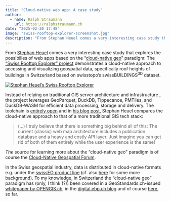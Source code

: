 ```yaml
---
title: "Cloud-native web app: A case study"
author:
  - name: Ralph Straumann
    url: https://ralphstraumann.ch
date: "2025-02-20 17:48"
image: "swiss-rooftop-explorer-screenshot.jpg"
description: "From Stephan Heuel comes a very interesting case study that explores the possibilies of web apps based on the 'cloud-native geo' paradigm, the Swiss Rooftop Explorer."
---
```


From [Stephan Heuel](https://blog.heuel.org) comes a very interesting case 
study that explores the possibilies of web apps based on the 
"[cloud-native geo](https://cloudnativegeo.org)" paradigm: The ["Swiss Rooftop 
Explorer" project](https://blog.heuel.org/2025/02/swiss-roof-explorer/) 
demonstrates a cloud-native approach to accessing and visualizing geospatial 
data, specifically roof heights of buildings in Switzerland based on 
swisstopo's swissBUILDINGS<sup>3D</sup> dataset. 

[![Stephan Heuel's Swiss Rooftop Explorer](swiss-rooftop-explorer-screenshot.jpg "Stephan Heuel's Swiss Rooftop Explorer")](https://ping13.net/swiss-rooftop-explorer/)

Instead of relying on traditional GIS server architecture and infrastructure , 
the project leverages GeoParquet, DuckDB, Tippecanoe, PMTiles, and DuckDB-WASM 
for efficient data processing, storage and delivery. The toolchain is [entirely 
open](https://github.com/ping13/swiss-rooftop-explorer) and in 
[his blog post](https://blog.heuel.org/2025/02/swiss-roof-explorer/), 
Stephan Heuel compares the cloud-native approach to that of a more traditional 
GIS tech stack:

> (...) I truly believe that there is something big behind all of this: The 
current (classic) web map architecture includes a publication database and a 
heavy and costly API layer. Just imagine you can get rid of both of them 
entirely while the user experience is the same!

*The* source for learning more about the "cloud-native geo" paradigm is of course 
the [Cloud-Native Geospatial Forum](https://cloudnativegeo.org).

In the Swiss geospatial industry, data is distributed in cloud-native formats 
e.g. under the [swissEO product line](https://data.geo.admin.ch/browser/index.html#/collections/ch.swisstopo.swisseo_s2-sr_v100?.language=en) (cf. also 
[here](https://geomatik.ch/swisstopo-swisseo-produktreihe-near-realtime-satellitendaten-fuers-trockenheitsmonitoring-und-weitere-anwendung/) for some more background). To my knowledge, in Switzerland the 
"cloud-native geo" paradigm has (only, I think (?)) been covered in a 
GeoStandards.ch-issued [whitepaper by OPENGIS.ch](https://www.opengis.ch/2024/04/09/cloud-optimized-geospatial-formats/), in the 
[digital.ebp.ch blog](https://digital.ebp.ch/category/cloud-native/) and of 
course [here](../13-geoparquet-2.0), so far.